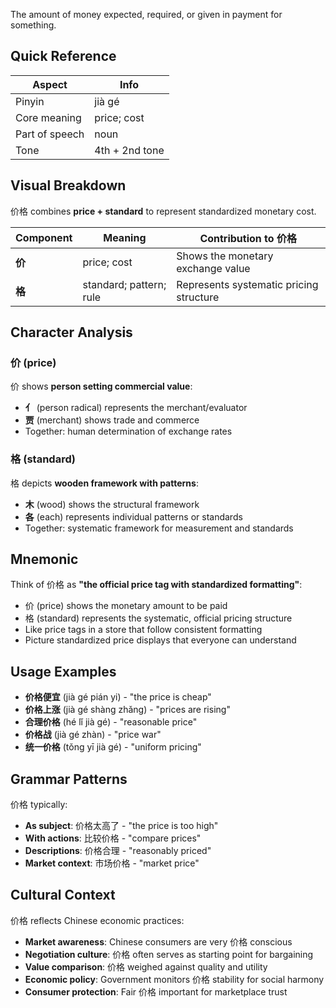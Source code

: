 The amount of money expected, required, or given in payment for something.

## Quick Reference

| Aspect         | Info           |
| -------------- | -------------- |
| Pinyin         | jià gé         |
| Core meaning   | price; cost    |
| Part of speech | noun           |
| Tone           | 4th + 2nd tone |

## Visual Breakdown

价格 combines **price + standard** to represent standardized monetary cost.

| Component | Meaning                 | Contribution to 价格                    |
| --------- | ----------------------- | --------------------------------------- |
| **价**    | price; cost             | Shows the monetary exchange value       |
| **格**    | standard; pattern; rule | Represents systematic pricing structure |

## Character Analysis

### 价 (price)

价 shows **person setting commercial value**:

- **亻** (person radical) represents the merchant/evaluator
- **贾** (merchant) shows trade and commerce
- Together: human determination of exchange rates

### 格 (standard)

格 depicts **wooden framework with patterns**:

- **木** (wood) shows the structural framework
- **各** (each) represents individual patterns or standards
- Together: systematic framework for measurement and standards

## Mnemonic

Think of 价格 as **"the official price tag with standardized formatting"**:

- 价 (price) shows the monetary amount to be paid
- 格 (standard) represents the systematic, official pricing structure
- Like price tags in a store that follow consistent formatting
- Picture standardized price displays that everyone can understand

## Usage Examples

- **价格便宜** (jià gé pián yi) - "the price is cheap"
- **价格上涨** (jià gé shàng zhǎng) - "prices are rising"
- **合理价格** (hé lǐ jià gé) - "reasonable price"
- **价格战** (jià gé zhàn) - "price war"
- **统一价格** (tǒng yī jià gé) - "uniform pricing"

## Grammar Patterns

价格 typically:

- **As subject**: 价格太高了 - "the price is too high"
- **With actions**: 比较价格 - "compare prices"
- **Descriptions**: 价格合理 - "reasonably priced"
- **Market context**: 市场价格 - "market price"

## Cultural Context

价格 reflects Chinese economic practices:

- **Market awareness**: Chinese consumers are very 价格 conscious
- **Negotiation culture**: 价格 often serves as starting point for bargaining
- **Value comparison**: 价格 weighed against quality and utility
- **Economic policy**: Government monitors 价格 stability for social harmony
- **Consumer protection**: Fair 价格 important for marketplace trust

